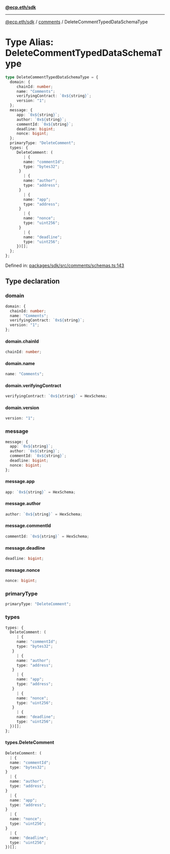 [**@ecp.eth/sdk**](../../index.mdx)

***

[@ecp.eth/sdk](/sdk-reference/index.mdx) / [comments](/sdk-reference/comments/index.mdx) / DeleteCommentTypedDataSchemaType

# Type Alias: DeleteCommentTypedDataSchemaType

```ts
type DeleteCommentTypedDataSchemaType = {
  domain: {
     chainId: number;
     name: "Comments";
     verifyingContract: `0x${string}`;
     version: "1";
  };
  message: {
     app: `0x${string}`;
     author: `0x${string}`;
     commentId: `0x${string}`;
     deadline: bigint;
     nonce: bigint;
  };
  primaryType: "DeleteComment";
  types: {
     DeleteComment: (
        | {
        name: "commentId";
        type: "bytes32";
      }
        | {
        name: "author";
        type: "address";
      }
        | {
        name: "app";
        type: "address";
      }
        | {
        name: "nonce";
        type: "uint256";
      }
        | {
        name: "deadline";
        type: "uint256";
     })[];
  };
};
```

Defined in: [packages/sdk/src/comments/schemas.ts:143](https://github.com/ecp-eth/comments-monorepo/blob/main/packages/sdk/src/comments/schemas.ts#L143)

## Type declaration

### domain

```ts
domain: {
  chainId: number;
  name: "Comments";
  verifyingContract: `0x${string}`;
  version: "1";
};
```

#### domain.chainId

```ts
chainId: number;
```

#### domain.name

```ts
name: "Comments";
```

#### domain.verifyingContract

```ts
verifyingContract: `0x${string}` = HexSchema;
```

#### domain.version

```ts
version: "1";
```

### message

```ts
message: {
  app: `0x${string}`;
  author: `0x${string}`;
  commentId: `0x${string}`;
  deadline: bigint;
  nonce: bigint;
};
```

#### message.app

```ts
app: `0x${string}` = HexSchema;
```

#### message.author

```ts
author: `0x${string}` = HexSchema;
```

#### message.commentId

```ts
commentId: `0x${string}` = HexSchema;
```

#### message.deadline

```ts
deadline: bigint;
```

#### message.nonce

```ts
nonce: bigint;
```

### primaryType

```ts
primaryType: "DeleteComment";
```

### types

```ts
types: {
  DeleteComment: (
     | {
     name: "commentId";
     type: "bytes32";
   }
     | {
     name: "author";
     type: "address";
   }
     | {
     name: "app";
     type: "address";
   }
     | {
     name: "nonce";
     type: "uint256";
   }
     | {
     name: "deadline";
     type: "uint256";
  })[];
};
```

#### types.DeleteComment

```ts
DeleteComment: (
  | {
  name: "commentId";
  type: "bytes32";
}
  | {
  name: "author";
  type: "address";
}
  | {
  name: "app";
  type: "address";
}
  | {
  name: "nonce";
  type: "uint256";
}
  | {
  name: "deadline";
  type: "uint256";
})[];
```
